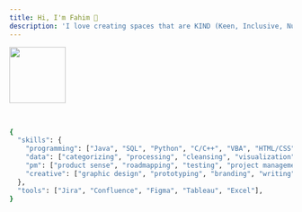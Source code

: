 ```yaml
---
title: Hi, I'm Fahim 👋
description: 'I love creating spaces that are KIND (Keen, Inclusive, Nurturing, and Diverse).'
---
```


<img
  height="100"
  src="images/hero.png"
/>


<br />

```bash bson
{
  "skills": {
    "programming": ["Java", "SQL", "Python", "C/C++", "VBA", "HTML/CSS"],
    "data": ["categorizing", "processing", "cleansing", "visualization"],
    "pm": ["product sense", "roadmapping", "testing", "project management"],
    "creative": ["graphic design", "prototyping", "branding", "writing"]
  },
  "tools": ["Jira", "Confluence", "Figma", "Tableau", "Excel"],
}

```
